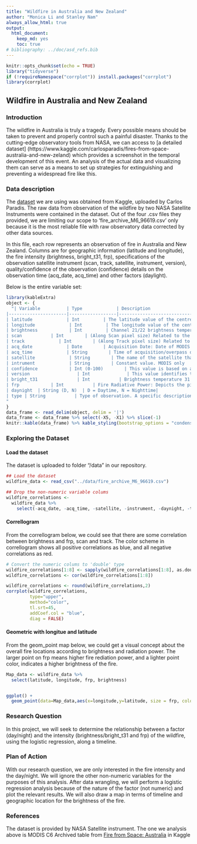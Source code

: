 ```yaml
---
title: "Wildfire in Australia and New Zealand"
author: "Monica Li and Stanley Nam"
always_allow_html: true
output: 
  html_document:
    keep_md: yes
    toc: true
# bibliography: ../doc/asd_refs.bib
---
```


```r

knitr::opts_chunk$set(echo = TRUE)
library("tidyverse")
if (!requireNamespace("corrplot")) install.packages("corrplot")
library(corrplot)


```

## Wildfire in Australia and New Zealand

### Introduction

The wildfire in Australia is truly a tragedy. Every possible means should be taken to prevent and properly control such a painful disaster. Thanks to the cutting-edge observatory tools from NASA, we can access to [a detailed dataset] (https://www.kaggle.com/carlosparadis/fires-from-space-australia-and-new-zeland) which provides a screenshot in the temporal development of this event. An analysis of the actual data and visualizing them can serve as a means to set up strategies for extinguishing and preventing a widespread fire like this. 

### Data description
  
The [dataset](https://www.kaggle.com/carlosparadis/fires-from-space-australia-and-new-zeland) we are using was obtained from Kaggle, uploaded by Carlos Paradis. The raw data from observation of the wildfire by two NASA Satellite Instruments were contained in the dataset. Out of the four .csv files they provided, we are limiting our scope to 'fire_archive_M6_96619.csv' only because it is the most reliable file with raw observatory data corrected by other data sources.

In this file, each row represents an observation of fire in Australia and New Zealand. Columns are for geographic information (latitude and longitude), the fire intensity (brightness, bright_t31, frp), specifications of the observation satellite instrument (scan, track, satellite, instrument, version), quality/confidence of the observation (confidence) details on the observation time (acq_date, acq_time) and other factors (daylight).

Below is the entire variable set:

```r
library(kableExtra)
object <- {
  "| Variable          | Type             | Description                                                                                                                            |
|----------------------|------------------|----------------------------------------------------------------------------------------------------------------------------------------|
| latitude             | Int         | The latitude value of the centre of 1km fire pixel. Not necessarily the exact location of the fire. The latitude is between -42.76 and -10.07, which covers Australia and New Zealand only. This variable will be used to represent fire on a map.                                     |
| longitude             | Int         | The longitude value of the centre of 1km fire pixel. Not necessarily the exact location of the fire. The longitude is between 114.1 and 153.5, which covers Australia and New Zealand only. This variable will be used to represent fire on a map.                                                |
| brightness            | Int         | Channel 21/22 brightness temperature of the fire pixel measured in Kelvin. This value represents the intensity of the fire.                                                  |
| scan           | Int        | (Along Scan pixel size) Related to the specification of the satellite observation. |
| track             | Int        | (Along Track pixel size) Related to the specification of the satellite observation. |
| acq_date             | Date        | Acquisition Date: Date of MODIS acquisition, between Aug. 1 and Sep. 30, 2019.|
| acq_time             | String        | Time of acquisition/overpass of the satellite (in UTC).|
| satellite             | String        | The name of the satellite that provided the raw observation data. Aqua and Terra in our case. |
| intrument             | String        | Constant value. MODIS only                                   |
| confidence            | Int (0-100)        | This value is based on a collection of intermediate algorithm quantities used in the detection process. It is intended to gauge the quality of individual observation. Confidence estimates range between 0 and 100 in percentage. This variable will be used as a threshold for datapoints in actual analyses: only those observations with 90 or higher confidence values will be analyzed.|
| version                  | Int              | This value identifies the collection (e.g. MODIS Collection 6) and source of data processing. 6.3 only in our case.|
| bright_t31               | Int           | Brightness temperature 31 (Kelvin): Channel 31 brightness temperature of the fire pixel measured in Kelvin.|
| frp            | Int           | Fire Radiative Power: Depicts the pixel-integrated fire radiative power in MW (megawatts).|
| daynight  | String (D, N)  | D = Daytime, N = Nighttime|
| type | String           | Type of observation. A specific description of the value type is unknown from the data provider.
"
}
data_frame <- read_delim(object, delim = '|')
data_frame <- data_frame %>% select(-X5, -X1) %>% slice(-1)
knitr::kable(data_frame) %>% kable_styling(bootstrap_options = "condensed", full_width = F, fixed_thead = TRUE)
```


### Exploring the Dataset

#### Load the dataset

The dataset is uploaded to folder “/data” in our repository. 
```r
## Load the dataset
wildfire_data <- read_csv("../data/fire_archive_M6_96619.csv")

## Drop the non-numeric variable colums
wildfire_correlations <-
  wildfire_data %>%
    select(-acq_date, -acq_time, -satellite, -instrument, -daynight, -type, -version)

```

#### Correllogram
From the correllogram below, we could see that there are some correlation between brightness and frp, scan and track. The color scheme in correllogram shows all positive correlations as blue, and all negative correlations as red. 

```r
# Convert the numeric colums to 'double' type
wildfire_correlations[1:8] <- sapply(wildfire_correlations[1:8], as.double)
wildfire_correlations <- cor(wildfire_correlations[1:8])

wildfire_correlations <- round(wildfire_correlations,2)
corrplot(wildfire_correlations, 
         type="upper", 
         method="color", 
         tl.srt=45,
         addCoef.col = "blue",
         diag = FALSE)
```

#### Geometric with longitue and latitude
From the geom_point map below, we could get a visual concept about the overall fire locations according to brightness and radiation power. The larger point on frp means higher fire rediation power, and a lighter point color, indicates a higher brightness of the fire.

```r
Map_data <- wildfire_data %>%
  select(latitude, longitude, frp, brightness) 


ggplot() + 
  geom_point(data=Map_data,aes(x=longitude,y=latitude, size = frp, color=brightness)) 

```
  

### Research Question

In this project, we will seek to determine the relationship between a factor (day/night) and the intensity (brightness/bright_t31 and frp) of the wildfire, using the logistic regression, along a timeline.

### Plan of Action

With our research question, we are only interested in the fire intensity and the day/night. We will ignore the other non-numeric variables for the purposes of this analysis. After data wrangling, we will perform a logistic regression analysis because of the nature of the factor (not numeric) and plot the relevant results. 
We will also draw a map in terms of timeline and geographic location for the brightness of the fire. 

### References

The dataset is provided by NASA Satellite instrument. The one we analysis above is MODIS C6 Archived table from [Fire from Space: Australia](https://www.kaggle.com/carlosparadis/fires-from-space-australia-and-new-zeland) in Kaggle
